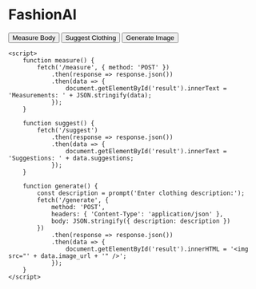 <!DOCTYPE html>
<html>
<head>
    <title>FashionAI</title>
</head>
<body>
    <h1>FashionAI</h1>
    <button onclick="measure()">Measure Body</button>
    <button onclick="suggest()">Suggest Clothing</button>
    <button onclick="generate()">Generate Image</button>
    <div id="result"></div>

    <script>
        function measure() {
            fetch('/measure', { method: 'POST' })
                .then(response => response.json())
                .then(data => {
                    document.getElementById('result').innerText = 'Measurements: ' + JSON.stringify(data);
                });
        }

        function suggest() {
            fetch('/suggest')
                .then(response => response.json())
                .then(data => {
                    document.getElementById('result').innerText = 'Suggestions: ' + data.suggestions;
                });
        }

        function generate() {
            const description = prompt('Enter clothing description:');
            fetch('/generate', {
                method: 'POST',
                headers: { 'Content-Type': 'application/json' },
                body: JSON.stringify({ description: description })
            })
                .then(response => response.json())
                .then(data => {
                    document.getElementById('result').innerHTML = '<img src="' + data.image_url + '" />';
                });
        }
    </script>
</body>
</html>
